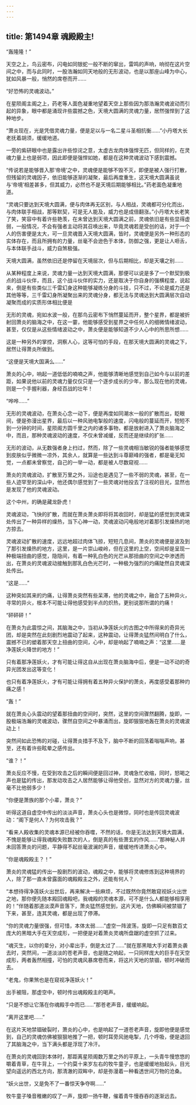 ```yaml
---
---
---
```

title: 第1494章 魂殿殿主!
---



“轰隆隆！”

天空之上，鸟云密布，闪电如同银蛇一般不断的窜出，雷鸣的声响，响彻在这片空间之中，而与此同时，一股浩瀚如同天地般的无形波动，也是以那座山峰为中心，犹如风暴一般，悄然的席卷而开……

“好恐怖的灵魂波动。”

在星陨阁主阁之上，药老等人面色凝重地望着天空上那些因为那浩瀚灵魂波动而引起的异象，眼中都是涌现许些震撼之色，天境大圆满的灵魂力量，居然强悍到了这种地步。

“萧炎现在，光是凭借灵魂力量，便是足以与一名二星斗圣相抗衡……”小丹塔大长老抚着胡须，缓缓地道。

一旁的紫研眼中也是露出许些惊诧之意，太虚古龙肉体强悍无匹，但同样的，在灵魂力量上也是弱项，因此即便是强悍如她，都是在这种灵魂波动下感到震撼。

“传说若是能够晋入那‘帝境’之中，灵魂便是能够不毁不灭，即便是被人强行打散，但残留的灵魂因子，依旧能够逐渐的凝聚，最后再度重生，这天境大圆满虽说与‘帝境’相差甚多，但其威力，必然也不是天境后期能够相比。”药老面色凝重地道。

“灵魂只要达到天境大圆满，便与肉体再无区别，与人相战，灵魂都可分化而出，与肉体联手相战，那等默契，可是无人能及，威力也是成倍翻涨。”小丹塔大长老笑了笑，笑容中有着许些艳羡，在未曾达到天境大圆满之前，灵魂依旧是有些显得虚弱，一般情况，不会有强者主动将其召唤出来，毕竟灵魂若是受创的话，对于一个人的伤害便是太大，可一旦灵魂晋入天境大圆满，皆时，灵魂便是另外一种形态的实体存在，而且所拥有的力量，丝毫不会逊色于本体，防御之强，更是让人咂舌，与本体联手战斗，威力自煞极强。

天境大圆满，虽然依旧还是停留在天境层次，但与后期相比，却是天壤之别……

从某种程度上来说，灵魂力量一达到天境大圆满，那便可以说是多了一个默契到极点的战斗伙伴，而且，这个战斗伙伴的实力，还是取决于你自身的强横程度，说起来，倒是有些类似三千雷幻身这种能够凝练分身的斗技，只不过，不论是威力还是其他等等，三千雷幻身所凝聚出来的灵魂分身，都无法与灵魂达到大圆满层次自动凝聚而成的实质形体相比便是

无形的灵魂，宛如水波一般，在那鸟云密布下悄然蔓延而开，整个星界，都是被折射回萧炎的脑海之中，在这一霎，他能够感受到星界之中任何人的细微情绪波动，甚至，仅仅是从这些情绪波动之中，萧炎便是能够知道不少人心中的所思所想……

这是一种另外的掌控，洞察人心，这等可怕的手段，在那天境大圆满的灵魂之下，居然让得萧炎所做到。

“这便是天境大国满么……”

萧炎的心中，响起一道低低的喃喃之声，他能够清晰地感觉到自己如今与以前的差距，如果说他以前的灵魂力量仅仅只是一个逐步成长的少年，那么现在他的灵魂，则是一个手握利器，身经百战的壮年！

“哗哗……”

无形的灵魂波动，在萧炎心念一动下，便是再度如同潮水一般的扩散而出，眨眼间，便是弥漫出星界，最后以一种风驰电掣般的速度，闪电般的蔓延而开，短短不到一分钟的时间，星陨阁方圆千里之内的诸多事物，都是放射进入了萧炎脑海之中，而且，那种灵魂波动的速度，不仅未曾减缓，反而还是继续的扩张……

无形的波动，从无数强者身上扫过，然而，除了一些灵魂相当敏锐的强者能够感觉到皮肤似乎微微一凉外，其余人，就算是一些达到斗尊巅峰的强者，都是毫无知觉，一点都未曾察觉，自己的一举一动，都是被人尽数窥视……

萧炎的灵魂波动，扩散至万里之外，沿途也是遇见了一些不弱的灵魂，甚至，在一些人迹罕至的深山中，他还偶尔感觉到了一些灵魂对他投去了注视的目光，显然也是发现了他的灵魂波动。

这个中州，的确是藏龙卧虎！

灵魂波动，飞快的扩散，而就在萧炎萧炎即将将其收回时，却是猛的感觉到灵魂深处传出了一种异样的燥热，当下心神一动，灵魂波动闪电般地对着那引发燥热的地方掠去。

灵魂波动扩散的速度，远远地超过肉体飞掠，短短几息间，萧炎的灵魂便是波及到了那引发燥热的地方，这里，是一片崇山峻岭，但在这里的上空，空间却是呈现一种极端扭曲的感觉，隐隐间，有着一种乳白色的光芒从那扭曲的空间之中渗透而出，在萧炎的灵魂波动接触到那乳白色光芒时，一种极为强烈的灼痛陡然自灵魂深处传出。

“这是……”

这种突如其来的灼痛，让得萧炎突然有些呆滞，他的灵魂之中，融合了五种异火，寻常的异火，根本不可能让得他感受到半点的炽热，更别说那所谓的灼痛！

“砰砰砰！”

在萧炎为此震惊之间，其脑海之中，当初从净莲妖火的古图之中所得来的奇异光团，却是突然在此刻剧烈地震动了起来，这种震动，让得萧炎猛然间明白了什么，震撼不已的塑着那天空上扭曲的空间，心中，却是响起了喃喃之声：“这里……是净莲妖火降世的地方！”

只有着那净莲妖火，才有可能让得这自从出现在萧炎脑海中后，便是一动不动的奇异光团发出这等变化！

也只有着净莲妖火，才有可能让得拥有着五种异火保护的萧炎，再度感受着那种灼痛之感！

“轰！”

就在萧炎心头震动的望着那扭曲的空间时，突然，这里的空间骤然翻腾，旋即，一股极端浩瀚的灵魂波动，骤然自空间之中暴涌而出，旋即狠狠地轰在萧炎的灵魂波动上！

突然间如此恐怖的对碰，让得萧炎措手不及下，脑中不断的回荡着嗡嗡声响，甚至，还有着许些眩晕之感传出。

“谁？！”

萧炎反应不慢，在受到攻击之后的瞬间便是回过神，灵魂急忙收缩，同时，怒喝之声也是猛的传出，那发动攻击之人居然能够让得他受创，显然对方的灵魂力量，丝毫不比他弱多少！

“你便是萧族的那个小辈，萧炎？”

听得这道自虚空中传出的淡淡声音，萧炎心头也是微惊，同时也是传回灵魂波动：“阁下是何人？为何攻击我？”

“看来人殿收集的灵魂本源已经被你吞噬，不然的话，你是无法达到天境大圆满，不愧是能够让得我魂殿失败数次的人，倒是真的有些萧玄的作风……”那神秘人并未回答萧炎的问题，平静得不起丝毫波澜的声音，缓缓地传进萧炎心中。

“你是魂殿殿主？！”

萧炎的灵魂猛的传出一股剧烈的波动，魂殿之中，能够将灵魂修炼到这种境界的人，除了那一直未曾露面的魂殿殿主之外，还能有何人？

“本想待得净莲妖火出世后，再来解决一些麻烦，不过既然你竟然敢窥视妖火出世之地，那你便先随本殿回魂殿吧，我魂殿的灵魂本源，可不是什么人都能够相享用的！”伴随着那道淡漠声音落下，萧炎猛然感觉到，这片天地，仿佛瞬间被禁锢了下来，甚至，连其灵魂，都是出现了停滞。

“你的灵魂力量很强，但可惜，本体太弱……”虚空一阵波荡，旋即一只足有数百丈庞大的黑暗大手在天空成形，一把便是对着萧炎灵魂所盘踞的虚空抓了过来。

“魂灭生，以你的辈分，对小辈出手，倒是太过了……”就在那黑暗大手对着萧炎袭去时，突然间，一道淡淡的苍老声音，也是随之响起，一只同样庞大的巨手在天空成形，两者轰然相撞，可怕的灵魂风暴席卷而来，将这片天地的禁锢，顿时冲破而去。

“老鬼，你果煞也是在窥视净莲妖火！”

出手被阻，那虚空中，顿时传出魂殿殿主的喝声。

“只是不想让它落在你魂殿手中而已……”那苍老声音，缓缓响起。

“离开这里吧……”

在这片天地禁锢破裂时，萧炎的心中，也是响起了一道苍老声音，旋即他便是感觉到，自己的灵魂仿佛被狠狠地推了一把，顿时耳旁风驰电掣，几个呼吸，便是退回了其脑海之中，当下满头都是浮现了冷汗。

在萧炎的灵魂回到本体时，那距离星陨阁数万里之外的平原上，一头青牛慢悠悠的嚼着青草，在牛背上，一个约莫十来岁左右的牧牛童子，也是缓缓地抬起头，目光望向遥远的西北方向，那清澈的双眸中，却是弥漫着一种看透世间万物的沧桑。

“妖火出世，又是免不了一番惊天争夺啊……”

牧牛童子嗓音稚嫩的叹了一声，旋即一扬牛鞭，催着青牛慢吞吞的逐渐远去。